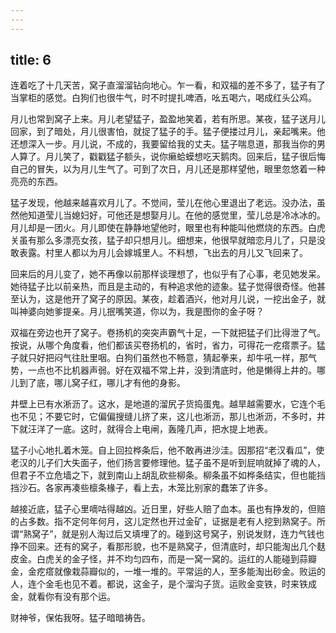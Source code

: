```yaml
---
---
---
```

title: 6
---



连着吃了十几天苦，窝子直溜溜钻向地心。乍一看，和双福的差不多了，猛子有了当掌柜的感觉。白狗们也很牛气，时不时提扎啤酒，吆五喝六，喝成红头公鸡。

月儿也常到窝子上来。月儿老望猛子，盈盈地笑着，若有所思。某夜，猛子送月儿回家，到了暗处，月儿很害怕，就捉了猛子的手。猛子便搂过月儿，亲起嘴来。他还想深入一步。月儿说，不成的，我要留给我的丈夫。猛子喘息道，那我当你的男人算了。月儿笑了，戳戳猛子额头，说你癞蛤蟆想吃天鹅肉。回来后，猛子很后悔自己的冒失，以为月儿生气了。可到了次日，月儿还是那样望他，眼里忽悠着一种亮亮的东西。

猛子发现，他越来越喜欢月儿了。不觉间，莹儿在他心里退出了老远。没办法，虽然他知道莹儿当媳妇好，可他还是想娶月儿。在他的感觉里，莹儿总是冷冰冰的。月儿却是一团火。月儿即使在静静地望他时，眼里也有种能叫他燃烧的东西。白虎关虽有那么多漂亮女孩，猛子却只想月儿。细想来，他很早就暗恋月儿了，只是没敢表露。村里人都以为月儿会嫁城里人。不料想，飞出去的月儿又飞回来了。

回来后的月儿变了，她不再像以前那样谈理想了，也似乎有了心事，老见她发呆。她待猛子比以前亲热，而且是主动的，有种追求他的迹象。猛子觉得很奇怪。他甚至认为，这是他开了窝子的原因。某夜，趁着酒兴，他对月儿说，一挖出金子，就叫神婆向她爹提亲。月儿抿嘴笑道，你以为，我是图你的金子呀？

双福在旁边也开了窝子。卷扬机的突突声霸气十足，一下就把猛子们比得泄了气。按说，从哪个角度看，他们都该买卷扬机的，省时，省力，可得花一疙瘩票子。猛子就只好把闷气往肚里咽。白狗们虽然也不畅意，猜起拳来，却牛吼一样，那气势，一点也不比机器声弱。好在双福不常上井，没到清底时，他是懒得上井的。哪儿到了底，哪儿窝子红，哪儿才有他的身影。

井壁上已有水淅沥了。这水，是地道的溜尻子货捣蛋鬼。越旱越需要水，它连个毛也不见；不要它时，它偏偏搜缝儿挤了来，这儿也淅沥，那儿也淅沥，不多时，井下就汪洋了一底。这时，就得合上电闸，轰隆几声，把水提上地表。

猛子小心地扎着木笼。自上回拉桦条后，他不敢再进沙洼。因那招“老汉看瓜”，使老汉的儿子们大失面子，他们扬言要修理他。猛子虽不是听到屁响就掉了魂的人，但君子不立危墙之下，就到南山上胡乱砍些柳条。柳条虽不如桦条结实，但也能挡挡沙石。各家再凑些檩条椽子，看上去，木笼比别家的蠢笨了许多。

越接近底，猛子心里嘀咕得越凶。近日里，好些人赔了血本。虽也有挣发的，但赔的占多数。指不定何年何月，这儿定然也开过金矿，证据是老有人挖到熟窝子。所谓“熟窝子”，就是别人淘过后又填埋了的。碰到这号窝子，别说发财，连力气钱也挣不回来。还有的窝子，看那形貌，也不是熟窝子，但清底时，却只能淘出几个麸皮金。白虎关的金子怪，并不均匀四布，而是一窝一窝的。运红的人能碰到蒜瓣金，金疙瘩就像栽蒜瓣似的，一堆一堆的。平常运的人，至多能淘出砂金。败运的人，连个金毛也见不着。都说，这金子，是个溜沟子货。运败金变铁，时来铁成金，就看你有没有那个运。

财神爷，保佑我呀。猛子暗暗祷告。